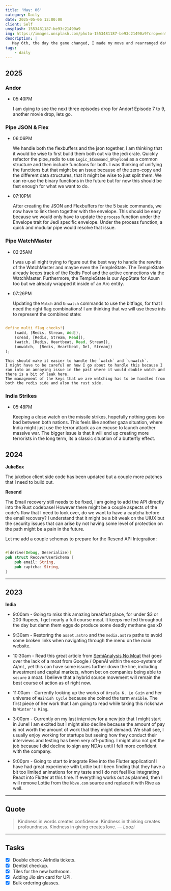 ```yaml
---
title: 'May: 06'
category: Daily
date: 2025-05-06 12:00:00
client: Self
unsplash: 1553481187-be93c21490a9
img: https://images.unsplash.com/photo-1553481187-be93c21490a9?crop=entropy&cs=srgb&fm=jpg&ixid=MnwzNjM5Nzd8MHwxfHJhbmRvbXx8fHx8fHx8fDE2ODE3NDg2ODY&ixlib=rb-4.0.3&q=85
description: |
   May 6th, the day the game changed, I made my move and rearranged dat frame.
tags:
    - daily
---
```


## 2025

### Andor

-   05:40PM

    I am dying to see the next three episodes drop for Andor!
    Episode 7 to 9, another movie drop, lets go.

### Pipe JSON & Flex

-   06:06PM

    We handle both the flexbuffers and the json together, I am thinking that it would be wise to first build them both out via the jedi crate.
    Quickly refactor the pipe_redis to use `Logic_$Command_$Payload` as a common structure and then include functions for both.
    I was thinking of unifying the functions but that might be an issue because of the zero-copy and the different data structures, that it might be wise to just split them.
    We can re-use the binary functions in the future but for now this should be fast enough for what we want to do.

-   07:10PM

    After creating the JSON and Flexbuffers for the 5 basic commands, we now have to link them together with the envelope.
    This should be easy because we would only have to update the `process` function under the Envelope trait for Jedi specific envelope.
    Under the process function, a quick and modular pipe would resolve that issue.


### Pipe WatchMaster

-   02:25AM

    I was up all night trying to figure out the best way to handle the rewrite of the WatchMaster and maybe even the TempleState.
    The TempleState already keeps track of the Redis Pool and the active connections via the WatchMaster.
    Furthermore, the TempleState is our AppState for Axum too but we already wrapped it inside of an Arc entity.


-   07:26PM

    Updating the `Watch` and `Unwatch` commands to use the bitflags, for that I need the right flag combinations!
    I am thinking that we will use these ints to represent the combined state:

```rust

define_multi_flag_checks!(
    (xadd, [Redis, Stream, Add]),
    (xread, [Redis, Stream, Read]),
    (watch, [Redis, Heartbeat, Read, Stream]),
    (unwatch,  [Redis, Heartbeat, Del, Stream])
);

```

    This should make it easier to handle the `watch` and `unwatch`.
    I might have to be careful on how I go about to handle this because I ran into an annoying issue in the past where it would double watch and there is a bit of leak here.
    The management of the keys that we are watching has to be handled from both the redis side and also the rust side.
    
### India Strikes

-   05:48PM

    Keeping a close watch on the missile strikes, hopefully nothing goes too bad between both nations.
    This feels like another gaza situation, where India might just use the terror attack as an excuse to launch another massive war.
    The bigger issue is that it will end up creating more terrorists in the long term, its a classic situation of a butterfly effect.




## 2024

**JukeBox**

The jukebox client side code has been updated but a couple more patches that I need to build out.

**Resend**

The Email recovery still needs to be fixed, I am going to add the API directly into the Rust codebase!
However there might be a couple aspects of the code's flow that I need to look over, do we want to have a captcha before the email recovery?
I understand that it might be a bit weak on the UIUX but the security issues that can arise by not having some level of protection on the path might be a pain in the future.

Let me add a couple schemas to prepare for the Resend API Integration:

```rust

#[derive(Debug, Deserialize)]
pub struct RecoverUserSchema {
	pub email: String,
	pub captcha: String,
}

```



---

## 2023

**India**

- 9:00am - Going to miss this amazing breakfast place, for under $3 or 200 Rupees, I get nearly a full course meal. It keeps me fed throughout the day but damn them eggs do produce some deadly methane gas xD

- 9:30am - Restoring the `asset.astro` and the `media.astro` paths to avoid some broken links when navigating through the menu on the main website.

- 10:30am - Read this great article from [SemiAnalysis No Moat](https://www.semianalysis.com/p/google-we-have-no-moat-and-neither) that goes over the lack of a moat from Google / OpenAI within the eco-system of Ai/mL, yet this can have some issues further down the line, including investment and capital markets, whom bet on companies being able to `secure` a moat. I believe that a hybrid source movement will remain the best course of action as of right now.

- 11:00am - Currently looking up the works of `Ursula K. Le Guin` and her universe of `Hainish Cycle` because she coined the term `Ansible`. The first piece of her work that I am going to read while taking this rickshaw is `Winter's King`. 

- 3:00pm - Currently on my last interview for a new job that I might start in June! I am excited but I might also decline because the amount of pay is not worth the amount of work that they might demand. We shall see, I usually enjoy working for startups but seeing how they conduct their interviews and testing has been very off-putting. I might also not get the job because I did decline to sign any NDAs until I felt more confident with the company.

- 9:00pm - Going to start to integrate Rive into the Flutter application! I have had great experience with Lottie but I been finding that they have a bit too limited animations for my taste and I do not feel like integrating React into Flutter at this time. If everything works out as planned, then I will remove Lottie from the `kbve.com` source and replace it with Rive as well.

---

## Quote

> Kindness in words creates confidence. Kindness in thinking creates profoundness. Kindness in giving creates love.
> — <cite>Laozi</cite>

---

## Tasks

- [X] Double check AirIndia tickets.
- [X] Dentist checkup.
- [X] Tiles for the new bathroom.
- [X] Adding Jio sim card for UPI.
- [X] Bulk ordering glasses.